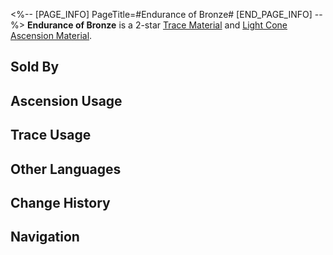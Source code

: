 <%-- [PAGE_INFO]
PageTitle=#Endurance of Bronze#
[END_PAGE_INFO] --%>
{{Item Infobox
|id          = 110141
|image       = Item Endurance of Bronze.png{{subst:void|<!--$UPLOAD:<<SpriteOutput/ItemFigures/110141.png>-<Item Endurance of Bronze.png>-<Item Icons>>-->}}
|type        = Trace Material
|type2       = Light Cone Ascension Material
|invCategory = Upgrade Materials
|rarity      = 2
|effect      = 
|description = A crude but durable ancient hand-held bronze shield. Used to level up Traces slightly for {{Color|h|Preservation}} characters.
|source1     = [[Calyx (Supply Zone)]]
|source2     = [[Embers Exchange]]
|source3     = [[Omni-Synthesizer]] &mdash; Material Exchange
}}
{{Description|Ancient legends entail a war where humans exhausted all primitive methods, following the gods into battle against overwhelmingly powerful beasts.<br />This shield is a witness to that war.<br /><br />''"There's no choice but to stop it, even if the efforts are futile."''}}
'''Endurance of Bronze''' is a 2-star [[Trace Material]] and [[Light Cone Ascension Material]].

==Sold By==
{{Shop Availability}}

==Ascension Usage==
{{Ascension Usage}}

==Trace Usage==
{{Trace Usage}}

==Other Languages==
{{Other Languages
|en   = Endurance of Bronze
|zhs  = 青铜的执着
|zht  = 青銅的執著
|ja   = 青銅の執着
|ko   = 청동의 집념
|es   = Persistencia del bronce
|fr   = Endurance de bronze
|ru   = Выносливость бронзы
|th   = Endurance of Bronze
|vi   = Cố Chấp Của Đồng
|de   = Beständigkeit von Bronze
|id   = Endurance of Bronze
|pt   = Resistência de Bronze
}}

==Change History==
{{Change History|1.0}}

==Navigation==
{{Upgrade Material Navbox}}